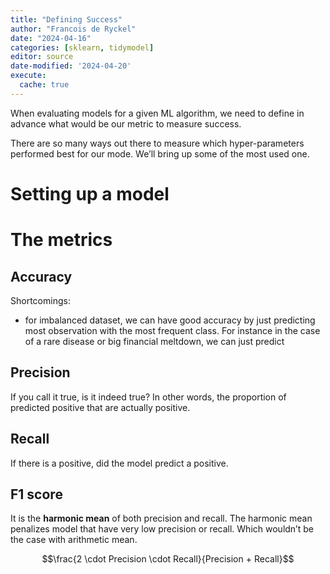 ```yaml
---
title: "Defining Success"
author: "Francois de Ryckel"
date: "2024-04-16"
categories: [sklearn, tidymodel]
editor: source
date-modified: '2024-04-20'
execute:
  cache: true
---
```


When evaluating models for a given ML algorithm, we need to define in advance what would be our metric to measure success.  

There are so many ways out there to measure which hyper-parameters performed best for our mode.  We'll bring up some of the most used one. 

# Setting up a model 

# The metrics 

## Accuracy 

Shortcomings: 

* for imbalanced dataset, we can have good accuracy by just predicting most observation with the most frequent class.  For instance in the case of a rare disease or big financial meltdown, we can just predict 

##  Precision 

If you call it true, is it indeed true? In other words, the proportion of predicted positive that are actually positive. 

## Recall 

If there is a positive, did the model predict a positive.  


## F1 score 

It is the **harmonic mean** of both precision and recall. The harmonic mean penalizes model that have very low precision or recall.  Which wouldn't be the case with arithmetic mean. 

$$\frac{2 \cdot Precision \cdot Recall}{Precision + Recall}$$
